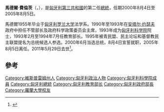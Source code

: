 {{Eastern name order|匈牙利语|匈牙利人名}}
{{Infobox President
| name  = 馬德爾·費倫茨
| image = Ferenc Mádl.jpg
| imagesize=
| nationality=[[匈牙利人|匈牙利]]
| order = [[匈牙利總統|匈牙利總統]]<br><small>第2任[[匈牙利第三共和國|匈牙利第三共和國總統]]</small>
| primeminister = [[奧班·維克多|奧班·維克多]]<br>[[迈杰希·彼得|迈杰希·彼得]]<br>[[久爾恰尼·費倫茨|久爾恰尼·費倫茨]]
| term_start=2000年8月4日
| term_end=2005年8月5日
| predecessor=[[根茨·阿尔帕德|根茨·阿尔帕德]]
| successor=[[紹約姆·拉斯洛|紹約姆·拉斯洛]]
| birth_date={{Birth date|1931|1|29|df=y}}
| birth_place=[[匈牙利王國_(1920年—1946年)|匈牙利王國]][[維斯普雷姆州|維斯普雷姆州]]
| death_date={{Death date and age|df=yes|2011|5|29|1931|1|29}}
| death_place=[[匈牙利|匈牙利]][[布達佩斯|布達佩斯]]
| spouse=Dalma Némethy
| party=[[無黨籍|無黨籍]]
| vicepresident=
}}
'''馬德爾·費倫茨'''（{{lang-hu|'''Mádl Ferenc'''}}，{{bd|1931年|1月29日|2011年|5月29日|catIdx=Ferenc, Mádl}}），是[[匈牙利|匈牙利第三共和國]]的第二任[[匈牙利總統|總統]]，任期2000年8月4日至2005年8月5日。

馬德爾1955年毕业于[[匈牙利|匈牙利]][[罗兰大学|罗兰大学]]法学系。1990年至1993年在[[安塔尔·约瑟夫|安塔尔·约瑟夫]]政府中担任不管部长及政府科学政策委员会主席，1993年成为[[匈牙利科学院|匈牙利科学院]]院士，1993年2月至1994年7月任教育部长。1995年被青民盟、民主论坛和基督教民主联盟提名为总统候选人参选。2000年6月当选总统，8月4日宣誓就职，2005年8月5日离任。2011年5月29日去世<ref>{{cite web|url=http://news.qq.com/a/20110530/000038.htm|title=匈牙利前总统马德尔-费伦茨去世 享年80岁|publisher=新华网|date=2011-05-30}}</ref>。

== 參考 ==
{{reflist}}

{{Authority control}}
{{DEFAULTSORT:Madl, Ferenc}}
[[Category:維斯普雷姆州人|Category:維斯普雷姆州人]]
[[Category:匈牙利政治人物|Category:匈牙利政治人物]]
[[Category:匈牙利科學院成員|Category:匈牙利科學院成員]]
[[Category:匈牙利總統|Category:匈牙利總統]]
[[Category:匈牙利教育部长|Category:匈牙利教育部长]]
[[Category:匈牙利政府部長|Category:匈牙利政府部長]]
[[Category:羅蘭大學校友|Category:羅蘭大學校友]]